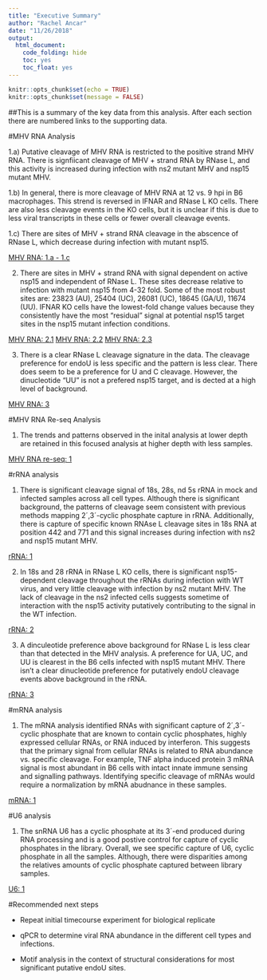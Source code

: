 ```yaml
---
title: "Executive Summary"
author: "Rachel Ancar"
date: "11/26/2018"
output: 
  html_document:
    code_folding: hide
    toc: yes
    toc_float: yes
---
```


```r

knitr::opts_chunk$set(echo = TRUE)
knitr::opts_chunk$set(message = FALSE) 

```

##This is a summary of the key data from this analysis. After each section there are numbered links to the supporting data. 

#MHV RNA Analysis 

1.a) Putative cleavage of MHV RNA is restricted to the positive strand MHV RNA. There is signfiicant cleavage of MHV + strand RNA by RNase L, and this activity is increased during infection with ns2 mutant MHV and nsp15 mutant MHV.  

1.b) In general, there is more cleavage of MHV RNA at 12 vs. 9 hpi in B6 macrophages. This strend is reversed in IFNAR and RNase L KO cells. There are also less cleavage events in the KO cells, but it is unclear if this is due to less viral transcripts in these cells or fewer overall cleavage events. 

1.c) There are sites of MHV + strand RNA cleavage in the abscence of RNase L, which decrease during infection with mutant nsp15. 

[MHV RNA: 1.a - 1.c](https://ancarr.github.io/EndoU/MHV_endoU_analysis_final.html#coverage_plots_for_all_cell_types_by_type_of_viral_infection)

2) There are sites in MHV + strand RNA with signal dependent on active nsp15 and independent of RNase L. These sites decrease relative to infection with mutant nsp15 from 4-32 fold. Some of the most robust sites are: 23823 (AU), 25404 (UC), 26081 (UC), 18645 (GA/U), 11674 (UU). IFNAR KO cells have the lowest-fold change values because they consistently have the most "residual" signal at potential nsp15 target sites in the nsp15 mutant infection conditions. 

[MHV RNA: 2.1](https://ancarr.github.io/EndoU/MHV_endoU_analysis_final.html#coverage_plots_for_all_cell_types_by_type_of_viral_infection)
[MHV RNA: 2.2](https://ancarr.github.io/EndoU/MHV_endoU_analysis_final.html#coverage_plots_for_all_cell_types_by_type_of_viral_infection)
[MHV RNA: 2.3](https://ancarr.github.io/EndoU/MHV_endoU_analysis_final.html#identifying_“significant”_sites_of_possible_nsp15_cleavage)

3) There is a clear RNase L cleavage signature in the data. The cleavage preference for endoU is less specific and the pattern is less clear. There does seem to be a preference for U and C cleavage. However, the dinucleotide "UU" is not a prefered nsp15 target, and is dected at a high level of background. 

[MHV RNA: 3](https://ancarr.github.io/EndoU/MHV_endoU_analysis_final.html#plotting_dinucleotide_frequencies_for_all_cell_types_by_type_of_viral_infection)

#MHV RNA Re-seq Analysis 

1) The trends and patterns observed in the inital analysis at lower depth are retained in this focused analysis at higher depth with less samples. 

[MHV RNA re-seq: 1](https://ancarr.github.io/EndoU/MHV_endo_analysis_reseq_final.html)

#rRNA analysis

1) There is significant cleavage signal of 18s, 28s, nd 5s rRNA in mock and infected samples across all cell types. Although there is significant background, the patterns of cleavage seem consistent with previous methods mapping 2´,3´-cyclic phosphate capture in rRNA. Additionally, there is capture of specific known RNAse L cleavage sites in 18s RNA at position 442 and 771 and this signal increases during infection with ns2 and nsp15 mutant MHV. 

[rRNA: 1](https://ancarr.github.io/EndoU/rRNA_endoU_analysis.html#coverage_plots_for_18s,_28s,_and_5s_rrna_by_cell_type_and_type_of_viral_infection)

2) In 18s and 28 rRNA in RNase L KO cells, there is significant nsp15-dependent cleavage  throughout the rRNAs during infection with WT virus, and very little cleavage with infection by ns2 mutant MHV. The lack of cleavage in the ns2 infected cells suggests sometime of interaction with the nsp15 activity putatively contributing to the signal in the WT infection. 

[rRNA: 2](https://ancarr.github.io/EndoU/rRNA_endoU_analysis.html#endou_mutant_(nsp15)_substractive_coverage_analysis_of_mhv_(+)_strand_for_all_cell_types_by_type_of_viral_infection_from_baseline)

3) A dinculeotide preference above background for RNase L is less clear than that detected in the MHV analysis. A preference for UA, UC, and UU is clearest in the B6 cells infected with nsp15 mutant MHV. There isn't a clear dinucleotide preference for putatively endoU cleavage events above background in the rRNA. 

[rRNA: 3](https://ancarr.github.io/EndoU/rRNA_endoU_analysis.html#graphing_dinucleotide_frequencies_for_all_cell_types_by_infection_status)

#mRNA analysis

1) The mRNA analysis identified RNAs with significant capture of 2´,3´-cyclic phosphate that are known to contain cyclic phosphates, highly expressed cellular RNAs, or RNA induced by interferon. This suggests that the primary signal from cellular RNAs is related to RNA abundance vs. specific cleavage. For example, TNF alpha induced protein 3 mRNA signal is most abundant in B6 cells with intact innate immune sensing and signalling pathways. Identifying specific cleavage of mRNAs would require a normalization by mRNA abudnance in these samples.  

[mRNA: 1](https://ancarr.github.io/EndoU/mRNA_endoU_analysis.html#plots_of_some_of_the_most_abundant_rnas_captured_in_both_mock_and_infected_samples)

#U6 analysis

1) The snRNA U6 has a cyclic phosphate at its 3´-end produced during RNA processing and is a good postive control for capture of cyclic phosphates in the library. Overall, we see specific capture of U6, cyclic phosphate in all the samples. Although, there were disparities among the relatives amounts of cyclic phosphate captured between library samples.

[U6: 1](https://ancarr.github.io/EndoU/U6_23-Cyclic_Phosphate_Analysis.html)

#Recommended next steps

- Repeat initial timecourse experiment for biological replicate

- qPCR to determine viral RNA abundance in the different cell types and infections. 

- Motif analysis in the context of structural considerations for most significant putative endoU sites. 

